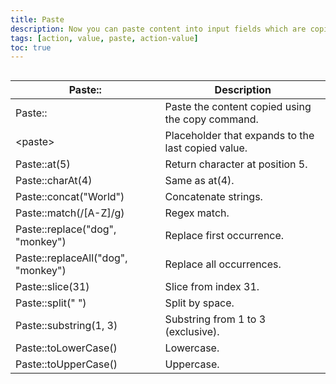 ```yaml
---
title: Paste
description: Now you can paste content into input fields which are copied by extension using [copy]([[docsref:/action-value/copy/]]) command within same domain.
tags: [action, value, paste, action-value]
toc: true
---
```


<img class="d-block mb-4 img-fluid rounded-3" src="/docs/[[config:docs_version]]/assets/img/paste-command.png" alt="" />

<BsTable>

| **Paste::**                        | **Description**                                    |
| ---------------------------------- | -------------------------------------------------- |
| Paste::                            | Paste the content copied using the copy command.   |
| &lt;paste&gt;                      | Placeholder that expands to the last copied value. |
| Paste::at(5)                       | Return character at position 5.                    |
| Paste::charAt(4)                   | Same as at(4).                                     |
| Paste::concat("World")             | Concatenate strings.                               |
| Paste::match(/[A-Z]/g)             | Regex match.                                       |
| Paste::replace("dog", "monkey")    | Replace first occurrence.                          |
| Paste::replaceAll("dog", "monkey") | Replace all occurrences.                           |
| Paste::slice(31)                   | Slice from index 31.                               |
| Paste::split(" ")                  | Split by space.                                    |
| Paste::substring(1, 3)             | Substring from 1 to 3 (exclusive).                 |
| Paste::toLowerCase()               | Lowercase.                                         |
| Paste::toUpperCase()               | Uppercase.                                         |

</BsTable>

